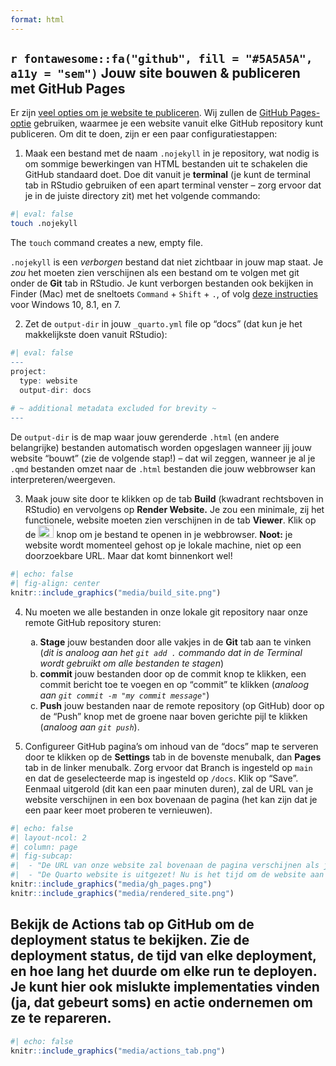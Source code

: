 ```yaml
---
format: html
---
```


## `r fontawesome::fa("github", fill = "#5A5A5A", a11y = "sem")` Jouw site bouwen & publiceren met GitHub Pages

Er zijn [veel opties om je website te publiceren](https://quarto.org/docs/websites/publishing-websites.html). Wij zullen de [GitHub Pages-optie](https://quarto.org/docs/websites/publishing-websites.html#github-pages) gebruiken, waarmee je een website vanuit elke GitHub repository kunt publiceren. Om dit te doen, zijn er een paar configuratiestappen:

1.   Maak een bestand met de naam `.nojekyll` in je repository, wat nodig is om sommige bewerkingen van HTML bestanden uit te schakelen die GitHub standaard doet. Doe dit vanuit je **terminal** (je kunt de terminal tab in RStudio gebruiken of een apart terminal venster -- zorg ervoor dat je in de juiste directory zit) met het volgende commando:

```bash
#| eval: false
touch .nojekyll
```

::: callout-note
The `touch` command creates a new, empty file.

`.nojekyll` is een *verborgen* bestand dat niet zichtbaar in jouw map staat. Je *zou* het moeten zien verschijnen als een bestand om te volgen met git onder de **Git** tab in RStudio. Je kunt verborgen bestanden ook bekijken in Finder (Mac) met de sneltoets `Command` + `Shift` + `.`, of volg [deze instructies](https://support.microsoft.com/en-us/windows/show-hidden-files-0320fe58-0117-fd59-6851-9b7f9840fdb2) voor Windows 10, 8.1, en 7.
:::

2.  Zet de `output-dir` in jouw `_quarto.yml` file op "docs" (dat kun je het makkelijkste doen vanuit RStudio):

```r
#| eval: false
---
project:
  type: website
  output-dir: docs
  
# ~ additional metadata excluded for brevity ~
---
```

::: callout-note
De `output-dir` is de map waar jouw gerenderde `.html` (en andere belangrijke) bestanden automatisch worden opgeslagen wanneer jij jouw website "bouwt" (zie de volgende stap!) -- dat wil zeggen, wanneer je al je `.qmd` bestanden omzet naar de `.html` bestanden die jouw webbrowser kan interpreteren/weergeven. 
:::

3.  Maak jouw site door te klikken op de tab **Build** (kwadrant rechtsboven in RStudio) en vervolgens op **Render Website.** Je zou een minimale, zij het functionele, website moeten zien verschijnen in de tab **Viewer**. Klik op de <img src="media/view_in_browser.png" alt="Een browservenster met daaroverheen een pijl die omhoog wijst en naar rechts is gekanteld." style="display: inline-block; margin: 0; position: relative; top: 0px; width:25px;height:20px;"/> knop om je bestand te openen in je webbrowser. **Noot:** je website wordt momenteel gehost op je lokale machine, niet op een doorzoekbare URL. Maar dat komt binnenkort wel!


```r
#| echo: false
#| fig-align: center
knitr::include_graphics("media/build_site.png")
```

4.  Nu moeten we alle bestanden in onze lokale git repository naar onze remote GitHub repository sturen:

      a.  **Stage** jouw bestanden door alle vakjes in de **Git** tab aan te vinken (*dit is analoog aan het `git add .` commando dat in de Terminal wordt gebruikt om alle bestanden te stagen*) 
      b.  **commit** jouw bestanden door op de commit knop te klikken, een commit bericht toe te voegen en op "commit" te klikken (*analoog aan `git commit -m "my commit message"`*) 
      c. **Push** jouw bestanden naar de remote repository (op GitHub) door op de "Push" knop met de groene naar boven gerichte pijl te klikken (*analoog aan `git push`*).


5.  Configureer GitHub pagina's om inhoud van de "docs" map te serveren door te klikken op de **Settings** tab in de bovenste menubalk, dan **Pages** tab in de linker menubalk. Zorg ervoor dat Branch is ingesteld op `main` en dat de geselecteerde map is ingesteld op `/docs`. Klik op "Save". Eenmaal uitgerold (dit kan een paar minuten duren), zal de URL van je website verschijnen in een box bovenaan de pagina (het kan zijn dat je een paar keer moet proberen te vernieuwen). 

```r
#| echo: false
#| layout-ncol: 2
#| column: page
#| fig-subcap: 
#|  - "De URL van onze website zal bovenaan de pagina verschijnen als je GitHub Pages hebt geconfigureerd om je Quarto site te transporteren"
#|  - "De Quarto website is uitgezet! Nu is het tijd om de website aan te passen en de inhoud toe te voegen."
knitr::include_graphics("media/gh_pages.png")
knitr::include_graphics("media/rendered_site.png")
```

::: callout-tip
## Bekijk de **Actions** tab op GitHub om de deployment status te bekijken. Zie de deployment status, de tijd van elke deployment, en hoe lang het duurde om elke run te deployen. Je kunt hier ook mislukte implementaties vinden (ja, dat gebeurt soms) en actie ondernemen om ze te repareren.

```r
#| echo: false
knitr::include_graphics("media/actions_tab.png")
```
:::
